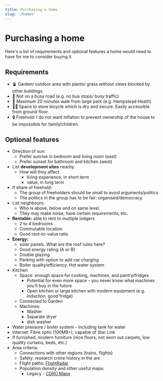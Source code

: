 ```yaml
---
title: Purchasing a home
slug: '/homes'
---
```


# Purchasing a home

Here's a list of requirements and optional features a home would need to have for me to consider buying it.

## Requirements
- 🪴 Garden/ outdoor area with plants/ grass without views blocked by other buildings.
- 🚌 Not on a busy road (e.g. no bus stops/ busy traffic)
- 🌳 Maximum 20 minutes walk from large park (e.g. Hampstead Heath)
- 🚴‍♂️ Space to store bicycle which is dry and secure. Easily accessible from ground floor.
- 🔒 Freehold: I do not want inflation to prevent ownership of the house to be impossible for family/children. 

## Optional features
- Direction of sun: 
    - Prefer sunrise in bedroom and living room (east)
    - Prefer sunset for bathroom and kitchen (west)
- List **development sites** nearby. 
    - How will they affect
        - living experience, in short term
        - value, in long term
- If share of freehold:
    - The group of freeholders should be small to avoid arguments/politics
    - The politics in the group has to be fair: organised/democracy.
- List neighbours:
    - Who is above, below and on same level.
    - They may make noise, have certain requirements, etc.
- **Rentable:** able to rent to multiple lodgers
    - 2 to 4 bedrooms
    - Commutable location
    - Good rent-to-value ratio
- **Energy:**
    - solar panels. What are the roof rules here?
    - Good energy rating (A or B)
    - Double glazing
    - Parking with option to add car charging
    - Boiler quality/efficiency. Hot water system
- Kitchen
    - Space: enough space for cooking, machines, and pantry/fridges
        - Potential for even more space - you never know what machines you'll buy in the future
        - Open kitchen or large kitchen with modern equipment (e.g. induction, good fridge)
    - Connected to Garden
    - Machines: 
        - Washer
        - Separate dryer
        - dish washer
- Water pressure / boiler system - including tank for water
- Internet: Fibre optic (100MB+), capable of Star Link
- If furnished, modern furniture (nice floors, not worn out carpets, low quality curtains, beds, etc.)
- Area criteria:
    - Connections with other regions (trains, flights)
    - Safety: research crime history in the are
    - Flight paths: [FlightRadar](https://www.flightradar24.com/52.03,-1.98/8)
    - Population density and other useful maps: 
        - Legacy - [CDRC Maps](https://julie.geog.ucl.ac.uk/~ollie/maps.cdrc.ac.uk/#/metrics/ruralurban/default/BTTTFFT/14/-0.4282/51.3907/)